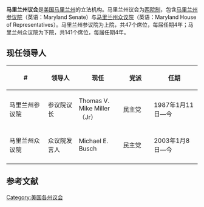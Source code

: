 {{Unreferenced|time=2020-07-20T04:15:52+00:00}}
{{Infobox legislature
 | name              = 马里兰州议会
 | coa_pic           = 
 | session_room      = 
 | house_type        =  两院制
 | houses            = [[马里兰州参议院|马里兰州参议院]] <br />[[马里兰州众议院|马里兰州众议院]]
 | term_limits       = 
 | new_session       = 
 | leader1_type      = 参议院议长
 | leader1           = [[Thomas_V._Mike_Miller（Jr）|Thomas V. Mike Miller（Jr）]]
 | party1            = ([[民主黨_(美國)|民主党]])
 | election1         = 1987年1月11日
 | leader2_type      = 众议院发言人
 | leader2           = [[Michael_E._Busch|Michael E. Busch]]
 | party2            = ([[民主黨_(美國)|民主党]])
 | election2         = 2003年1月8日
 | authority         = 
 | members           = 47（参）141（众）
 | last_election1    = 
 | next_election1    = 
 | redistricting     = 
 | political_groups1 = 
 | meeting_place     = 
 | website           = 
}}
'''马里兰州议会'''是[[美国|美国]][[马里兰州|马里兰州]]的立法机构。马里兰州议会为[[两院制|两院制]]，包含[[马里兰州参议院|马里兰州参议院]]（英语：Maryland Senate）与[[马里兰州众议院|马里兰州众议院]]（英语：Maryland House of Representatives）。马里兰州参议院为上院，共47个席位，每届任期4年；马里兰州众议院为下院，共141个席位，每届任期4年。

==现任领导人==
{| class="wikitable sortable" style="text-align: center;"
|-
! width="120" | #
! width="90"| 领导人
! width="120"| 现任
! width="90"| 党派
! width="140"| 任期
|- 
| 马里兰州参议院 || 参议院议长 || Thomas V. Mike Miller（Jr） || 民主党 || 1987年1月11日—今
|- 
| 马里兰州众议院 || 众议院发言人 || Michael E. Busch || 民主党 || 2003年1月8日—今
|- 
|}

== 参考文献 ==
{{reflist|colwidth=30em}}
{{美国立法机构}}
[[Category:美国各州议会|Category:美国各州议会]]